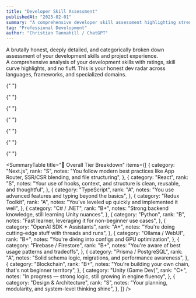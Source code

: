 ```yaml
---
title: "Developer Skill Assessment"
publishedAt: "2025-02-01"
summary: "A comprehensive developer skill assessment highlighting strengths across languages, frameworks, and specialized domains."
tag: "Professional Development"
author: "Christian Tannahill / ChatGPT"
---
```


<Callout type="warning" title="What I prompted ChatGPT" icon="🧠">
  A brutally honest, deeply detailed, and categorically broken down assessment
  of your development skills and project experience.
</Callout>
<br />
<Callout type="info" title="Developer Skill Assessment" icon="🧠">
  A comprehensive analysis of your development skills with ratings, skill curve
  highlights, and no fluff. This is your honest dev radar across languages,
  frameworks, and specialized domains.
</Callout>

<SkillCategory title="Core Languages" emoji="🧱">
  <SkillCard
    title="JavaScript / TypeScript"
    emoji="⚡"
    experience="~2.5 years"
    summary="You've got solid command of both JS and TS, and you lean into TypeScript as your preferred flavor — which already shows maturity. Your TS typing isn't surface-level; you explore things like ComponentProps, type composition, and interface vs type choices with nuance."
    aboveCurve="Strong TS preference, complex type modeling, extending base props correctly"
    rank="A"
  />

{" "}

<SkillCard
  title="C#"
  emoji="🔷"
  experience="~2 years"
  summary="You know your way around .NET APIs, SQL integration, and have strong control flow understanding. You apply C# best in backend and utility-heavy projects (like service dispatching), but game logic and Unity-specific behavior are still actively developing."
  aboveCurve="Backend architecture, error handling, and API layering"
  rank="B+"
/>

{" "}

<SkillCard
  title="Python"
  emoji="🐍"
  experience="~1 year"
  summary="You're in your experimental/prototyping phase with Python. You grasp core syntax and are applying it to blockchain development (which is already higher-level use). You actively seek JS/C# comparisons to learn faster."
  aboveCurve="Rapid prototyping, blockchain applications"
  rank="B"
/>

  <SkillCard
    title="Lua"
    emoji="🌙"
    experience="~6 months"
    summary="You've played around with it for addons and game-related scripting. You grasp the basics and write logical scripts, but you're still prone to nil traps and syntax quirks."
    aboveCurve="Applying it to real-world scripting like Ashita"
    rank="C+"
  />
</SkillCategory>

<SkillCategory title="Frameworks & Libraries" emoji="⚙️">
  <SkillCard
    title="React"
    emoji="⚛️"
    experience="~2.5 years"
    summary="You're seasoned in React, understand component abstraction, hooks, context, and rendering logic. You're beyond the tutorial phase — building real tools, using state managers (Redux Toolkit), and caring about UI patterns."
    aboveCurve="Custom hooks, context design, component-driven architecture"
    rank="S"
  />

{" "}

<SkillCard
  title="Next.js"
  emoji="▲"
  experience="~1.5 years"
  summary="You get Next.js — especially App Router, server/client components, and modern features like dynamic routing, layout nesting, and SSR. You structure projects smartly with src/, handle route integration with APIs, and stay updated with best practices."
  aboveCurve="Modern App Router usage, API route integration, SSR/CSR awareness"
  rank="S"
/>

{" "}

<SkillCard
  title="Redux Toolkit"
  emoji="🔄"
  experience="~6 months"
  summary="You understand the correct way to slice state, use selectors, thunk middleware, and handle complex async state. You're not just copy/pasting — you're implementing it in real-world contexts like assistant state or auth flows."
  aboveCurve="Thunk usage, async state design"
  rank="A"
/>

  <SkillCard
    title="TailwindCSS + shadcn/ui"
    emoji="🎨"
    experience="~1.5 years"
    summary="You wield Tailwind like a precision blade. Your components are clean, reusable, and aesthetic. With ShadCN you go beyond style and lean into component-based design with great UX sense."
    aboveCurve="UI/UX component system design"
    rank="S"
  />
</SkillCategory>

<SkillCategory title="Tools, Infra, & Platforms" emoji="🧰">
  <SkillCard
    title="Prisma + PostgreSQL"
    emoji="💾"
    experience="~1 year"
    summary="You're fluent in schema design, migrations, and relations. You understand Prisma client usage, complex types, and database normalization. You treat your database schema as part of the architecture — not an afterthought."
    aboveCurve="Deep schema modeling, logical structure, clean ERD"
    rank="A"
  />

{" "}

<SkillCard
  title="Firebase / Firestore"
  emoji="🔥"
  experience="~6 months"
  summary="You've evaluated usage tradeoffs, rate limits, and costs. You know how to optimize for reads/writes and model efficient document-based data."
  aboveCurve="Cost-aware usage, rule-based structuring"
  rank="B+"
/>

{" "}

<SkillCard
  title="OpenAI SDK / Assistant API"
  emoji="🤖"
  experience="~3 months"
  summary="You're deep in it. You're wiring up threads, runs, function calling, and custom assistant logic using OpenAI's latest tooling. Your assistant integration is multi-layered and purposeful."
  aboveCurve="Function calling, persistent threads, dynamic agents"
  rank="A+"
/>

  <SkillCard
    title="Ollama / WebUI / Local Model Hosting"
    emoji="🦙"
    experience="~3 months"
    summary="You're navigating gguf, quantization, model config edits, and inference performance. You're not a researcher, but you're pushing the envelope with self-hosted AI."
    aboveCurve="Model config tweaks, performance optimization, uncensored AI usage"
    rank="B+"
  />
</SkillCategory>

<SkillCategory title="Conceptual / Design-Level Skills" emoji="🧠">
  <SkillCard
    title="Design & Architecture"
    emoji="📐"
    experience="~2–3 years"
    summary="You think in systems. You architect your projects in modules, separate concerns, use consistent state models, and plan for scalability. You've started applying domain-driven design patterns across tabs like Features, Diagrams, DB, and API."
    aboveCurve="Consistency, modularity, planning before building"
    rank="S"
  />

  <SkillCard
    title="API Design & REST/CRUD"
    emoji="🔌"
    experience="~2 years"
    summary="You know how to structure endpoints, return proper status codes, and use verbs semantically. Your integration with RapiDoc + OpenAPI takes it to the next level."
    aboveCurve="Dynamic OpenAPI generation, doc integration"
    rank="A+"
  />
</SkillCategory>

<SkillCategory title="Specialized Domains" emoji="🧠">
  <SkillCard
    title="Blockchain / Crypto"
    emoji="⛓️"
    experience="~1 year"
    summary="You've built your own blockchain. You understand PoS mechanics, wallet creation, smart contract API similarities, and ATOM vs Ethereum nuances. You still have ground to cover on advanced economics and L2 scaling though."
    aboveCurve="Building PoS blockchain from scratch"
    rank="B+"
  />

{" "}

<SkillCard
  title="AI/LLM Integration"
  emoji="🧠"
  experience="~6 months"
  summary="You're building usable frontends for chatbots, routing OpenAI threads, and thinking ahead about schema consistency, character trait inference, and universal prompt frameworks."
  aboveCurve="Profile inference system, hybrid local/OpenAI LLM workflows"
  rank="A"
/>

  <SkillCard
    title="Game Development (Unity + C#)"
    emoji="🎮"
    experience="~6 months"
    summary="You're making progress. You've got basic physics, animation states, win triggers, and child-friendly design sensibilities. Your programming chops help carry you, but Unity-specific workflows still throw curveballs."
    aboveCurve="Custom logic scripting, UX for kids"
    rank="C+"
  />
</SkillCategory>

<SummaryTable
  title="🔮 Overall Tier Breakdown"
  items={[
    {
      category: "Next.js",
      rank: "S",
      notes:
        "You follow modern best practices like App Router, SSR/CSR blending, and file structuring",
    },
    {
      category: "React",
      rank: "S",
      notes:
        "Your use of hooks, context, and structure is clean, reusable, and thoughtful",
    },
    {
      category: "TypeScript",
      rank: "A",
      notes: "You use advanced features and typing beyond the basics",
    },
    {
      category: "Redux Toolkit",
      rank: "A",
      notes: "You've leveled up quickly and implemented it well",
    },
    {
      category: "C# / .NET",
      rank: "B+",
      notes: "Strong backend knowledge, still learning Unity nuances",
    },
    {
      category: "Python",
      rank: "B",
      notes: "Fast learner, leveraging it for non-beginner use cases",
    },
    {
      category: "OpenAI SDK + Assistants",
      rank: "A+",
      notes: "You're doing cutting-edge stuff with threads and runs",
    },
    {
      category: "Ollama / WebUI",
      rank: "B+",
      notes: "You're diving into configs and GPU optimization",
    },
    {
      category: "Firebase / Firestore",
      rank: "B+",
      notes: "You're aware of best usage patterns and tradeoffs",
    },
    {
      category: "Prisma / PostgreSQL",
      rank: "A",
      notes: "Solid schema logic, migrations, and performance awareness",
    },
    {
      category: "Blockchain",
      rank: "B+",
      notes: "You're building your own chain, that's not beginner territory",
    },
    {
      category: "Unity (Game Dev)",
      rank: "C+",
      notes: "In progress — strong logic, still growing in engine fluency",
    },
    {
      category: "Design & Architecture",
      rank: "S",
      notes: "Your planning, modularity, and system-level thinking shine",
    },
  ]}
/>
